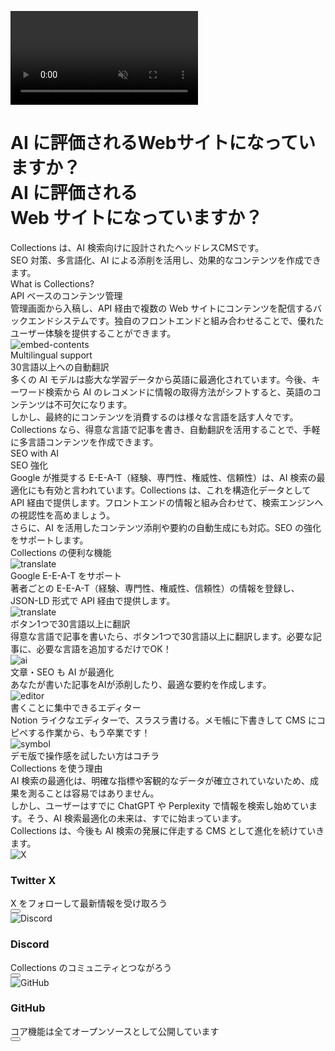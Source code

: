 
<ContactButton
  title="お問い合わせ"
  url="https://collectionscms.notion.site/15728b1165c68127a17adea12818b022"
/>
<div className="relative bg-black text-white py-2 flex justify-center items-start">
  <video
    autoPlay
    muted
    loop
    playsInline
    className="absolute top-0 left-0 w-full h-full object-cover z-0"
  >
    <source src="https://cdn.collections.dev/docs/mv.mp4" type="video/mp4" />
  </video>
  <div className="absolute top-0 left-0 w-full h-full bg-black opacity-[85%] z-1" />
  <div className="relative w-full lg:w-[90rem] px-5 lg:px-8 z-1">
    <div className="mt-16 lg:mt-20 mb-12 lg:mb-16">
      <h1 className="text-4xl md:text-6xl font-bold">
        <div className="leading-relaxed block lg:hidden">
          AI に評価されるWebサイトになっていますか？
        </div>
        <div className="leading-snug hidden lg:block">AI に評価される</div>
        <div className="leading-snug mt-2 hidden lg:block">Web サイトになっていますか？</div>
      </h1>
      <div className="mt-3 md:mt-10 text-xl leading-loose tracking-wider">
        Collections は、AI 検索向けに設計されたヘッドレスCMSです。
      </div>
      <div className="text-xl leading-loose tracking-wider">
        SEO 対策、多言語化、AI による添削を活用し、効果的なコンテンツを作成できます。
      </div>
      <div className="mt-7 md:mt-14 flex justify-center md:block">
        <div className="flex flex-col md:flex-row items-center gap-4 md:gap-8">
          <RegisterButton title={'を無料ではじめる'} isWide={false} />
        </div>
      </div>
    </div>

  </div>
</div>
<div className="py-2 flex justify-center items-start">
  <div className="w-full lg:w-[90rem] px-5 lg:px-8 pt-7 md:pt-16 pb-10 md:pb-20">
    <div>
      <div className="text-subtitle">What is Collections?</div>
      <div className="text-heading-sp md:text-heading leading-narrow mt-2">API ベースのコンテンツ管理</div>
      <div className="text-md md:text-xl leading-relaxed mt-4">
        管理画面から入稿し、API 経由で複数の Web サイトにコンテンツを配信するバックエンドシステムです。独自のフロントエンドと組み合わせることで、優れたユーザー体験を提供することができます。
      </div>
      <Image src={embedContentsJa} alt="embed-contents" className="h-64 mx-auto mt-9" />
    </div>
    <div className="mt-12">
      <div className="text-subtitle">Multilingual support</div>
      <div className="text-heading-sp md:text-heading leading-narrow mt-2">
        30言語以上への自動翻訳
      </div>
      <div className="text-md md:text-xl leading-relaxed mt-4">
        多くの AI モデルは膨大な学習データから英語に最適化されています。今後、キーワード検索から AI のレコメンドに情報の取得方法がシフトすると、英語のコンテンツは不可欠になります。
      </div>
      <div className="text-md md:text-xl leading-relaxed mt-4">
        しかし、最終的にコンテンツを消費するのは様々な言語を話す人々です。Collections なら、得意な言語で記事を書き、自動翻訳を活用することで、手軽に多言語コンテンツを作成できます。
      </div>
    </div>
    <div className="mt-12">
      <div className="text-subtitle">SEO with AI</div>
      <div className="text-heading-sp md:text-heading leading-narrow mt-2">SEO 強化</div>
      <div className="text-md md:text-xl leading-relaxed mt-4">
        Google が推奨する E-E-A-T（経験、専門性、権威性、信頼性）は、AI 検索の最適化にも有効と言われています。Collections は、これを構造化データとして API 経由で提供します。フロントエンドの情報と組み合わせて、検索エンジンへの視認性を高めましょう。
      </div>
      <div className="text-md md:text-xl leading-relaxed mt-4">
        さらに、AI を活用したコンテンツ添削や要約の自動生成にも対応。SEO の強化をサポートします。
      </div>
    </div>

  </div>
</div>
<div className="py-2 flex justify-center items-start bg-feature w-full">
  <div className="w-full lg:w-[90rem] px-5 lg:px-8 pt-7 md:pt-16 pb-10 md:pb-20">
    <div className="text-heading-sp md:text-heading leading-narrow mt-2 text-feature">
      Collections の便利な機能
    </div>
    <div className="grid grid-cols-2 lg:grid-cols-4 gap-6 lg:gap-12 mt-6 md:mt-12">
      <div className="flex flex-col gap-5">
        <Image src={featureSeo} alt="translate" className="h-36 mx-auto" />
        <div className="text-xl md:text-feature-subtitle text-feature">
          Google E-E-A-T をサポート
        </div>
        <div className="leading-relaxed">
          著者ごとの E-E-A-T（経験、専門性、権威性、信頼性）の情報を登録し、JSON-LD 形式で API 経由で提供します。
        </div>
      </div>
      <div className="flex flex-col gap-5">
        <Image src={featureTranslate} alt="translate" className="h-36 mx-auto" />
        <div className="text-xl md:text-feature-subtitle text-feature">
          ボタン1つで30言語以上に翻訳
        </div>
        <div className="leading-relaxed">
          得意な言語で記事を書いたら、ボタン1つで30言語以上に翻訳します。必要な記事に、必要な言語を追加するだけでOK！
        </div>
      </div>
      <div className="flex flex-col gap-5">
        <Image src={featureAi} alt="ai" className="h-36 mx-auto" />
        <div className="text-xl md:text-feature-subtitle text-feature">
          文章・SEO も AI が最適化
        </div>
        <div className="leading-relaxed">
          あなたが書いた記事をAIが添削したり、最適な要約を作成します。
        </div>
      </div>
      <div className="flex flex-col gap-5">
        <Image src={featureEditor} alt="editor" className="h-36 mx-auto" />
        <div className="text-xl md:text-feature-subtitle text-feature">
          書くことに集中できるエディター
        </div>
        <div className="leading-relaxed">
          Notion ライクなエディターで、スラスラ書ける。メモ帳に下書きして CMS にコピペする作業から、もう卒業です！
        </div>
      </div>
    </div>
    <div className="flex flex-col justify-center items-center mt-16">
      <div>
        <RegisterButton title={'を無料ではじめる'} isWide={true} />
      </div>
      <div className="mt-10">
        <Link
          href="https://app.collectionsdemo.live/admin"
          target="_blank"
          rel="noopener noreferrer"
        >
          <div className="flex flex-row items-center gap-2">
            <Image src={symbol} alt="symbol" className="h-8 w-auto" />
            <div className="inline-block bg-underline duration-600 bg-no-repeat pb-0.5 ease-underline bg-[100%_calc(100%_-_0.06em)] bg-underline-size hover:bg-[0%_calc(100%_-_0.06em)] transition-all">
              デモ版で操作感を試したい方はコチラ
            </div>
          </div>
        </Link>
      </div>
    </div>

  </div>
</div>
<div className="py-2 flex justify-center items-start">
  <div className="w-full lg:w-[90rem] px-5 lg:px-8 pt-7 md:pt-16">
    <div>
      <div className="text-heading-sp md:text-heading leading-narrow mt-2">
        Collections を使う理由
      </div>
      <div className="text-md md:text-xl leading-relaxed mt-4">
        AI 検索の最適化は、明確な指標や客観的なデータが確立されていないため、成果を測ることは容易ではありません。
      </div>
      <div className="text-md md:text-xl leading-relaxed mt-4">
        しかし、ユーザーはすでに ChatGPT や Perplexity で情報を検索し始めています。そう、AI 検索最適化の未来は、すでに始まっています。
      </div>
      <div className="text-md md:text-xl leading-relaxed mt-8">
        Collections は、今後も AI 検索の発展に伴走する CMS として進化を続けていきます。
      </div>
    </div>

  </div>
</div>
<div className="py-2 flex justify-center items-start">
  <div className="w-full lg:w-[90rem] px-5 lg:px-8 pt-7 md:pt-16 pb-8 md:pb-16">
    <div className="grid gap-8 sm:grid-cols-2 lg:grid-cols-3">
      <Link
        target="_blank"
        rel="nofollow noreferrer"
        className="group"
        href="https://x.com/collectionscms"
      >
        <div className="mb-4">
          <Image src={xDark} alt="X" />
        </div>
        <h3 className="text-base font-bold mb-2 leading-[140%]">
          <span className="line-through">Twitter</span> X
        </h3>
        <div className="text-base leading-[140%]">X をフォローして最新情報を受け取ろう</div>
        <div className="mt-4">
          <button className="text-white bg-black p-1 hover:text-black hover:bg-white transition-colors duration-300">
            <ArrowRight size={16} />
          </button>
        </div>
      </Link>
      <Link
        target="_blank"
        rel="nofollow noreferrer"
        className="group"
        href="https://discord.gg/a6FYDkV3Vk"
      >
        <div className="mb-4">
          <Image src={discordDark} alt="Discord" />
        </div>
        <h3 className="text-base font-bold mb-2 leading-[140%]">Discord</h3>
        <div className="text-base leading-[140%]">Collections のコミュニティとつながろう</div>
        <div className="mt-4">
          <button className="text-white bg-black p-1 hover:text-black hover:bg-white transition-colors duration-300">
            <ArrowRight size={16} />
          </button>
        </div>
      </Link>
      <Link
        target="_blank"
        rel="nofollow noreferrer"
        className="group"
        href="https://github.com/collectionscms/collections"
      >
        <div className="mb-4">
          <Image src={githubDark} alt="GitHub" />
        </div>
        <h3 className="text-base font-bold mb-2 leading-[140%]">GitHub</h3>
        <div className="text-base leading-[140%]">コア機能は全てオープンソースとして公開しています</div>
        <div className="mt-4">
          <button className="text-white bg-black p-1 hover:text-black hover:bg-white transition-colors duration-300">
            <ArrowRight size={16} />
          </button>
        </div>
      </Link>
    </div>
  </div>
</div>
